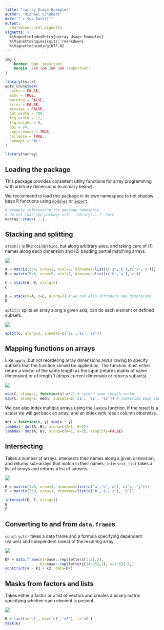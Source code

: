 ```yaml
---
title: "narray Usage Examples"
author: "Michael Schubert"
date: "`r Sys.Date()`"
output:
  rmarkdown::html_vignette
vignette: >
  %\VignetteIndexEntry{narray Usage Examples}
  %\VignetteEngine{knitr::rmarkdown}
  %\VignetteEncoding{UTF-8}
---
```


```css
img {
    border: 0px !important;
    margin: 2em 2em 2em 2em !important;
}
```

```r
library(knitr)
opts_chunk$set(
  cache = FALSE,
  echo = TRUE,
  warning = FALSE,
  error = FALSE,
  message = FALSE,
  out.width = 700,
  fig.width = 12,
  fig.height = 8,
  dpi = 84,
  concordance = TRUE,
  collapse = TRUE,
  comment = "#>"
)

library(narray)
```

Loading the package
-------------------

This package provides consistent utility functions for array programming with
arbitrary dimensions (summary below).

We recommend to load this package in its own namespace to not shadow base R
functions using [`modules`](https://github.com/klmr/modules) or
[`import`](https://github.com/rticulate/import).

```r
# example referencing the package namespace
# do not load the package with 'library(...)' here
narray::stack(...)
```

Stacking and splitting
----------------------

`stack()` is like `cbind`/`rbind`, but along arbitrary axes, and taking care of (1) names 
along each dimension and (2) padding partial matching arrays.

![](stack.png)

```r
A = matrix(1:4, nrow=2, ncol=2, dimnames=list(c('a','b'),c('x','y')))
B = matrix(5:6, nrow=2, ncol=1, dimnames=list(c('b','a'),'z'))

C = stack(A, B, along=2)
C

D = stack(m=A, n=C, along=3) # we can also introduce new dimensions
D
```

`split()` splits an array along a given axis; can do each element or defined subsets.

![](split.png)

```r
split(C, along=2, subsets=c('s1','s1','s2'))
```

Mapping functions on arrays
---------------------------

Like `apply`, but not reordering array dimensions and allowing to specify 
subsets that the function should be applied on. The function must either return
a vector of the same length as the input (returns matrix of same dimension) or
of length 1 (drops current dimension or returns subsets).

![](map.png)

```r
map(C, along=2, function(x) x*2) # return same length vector
map(C, along=2, mean, subsets=c('s1', 's1', 's2')) # summarize each subset to scalar
```

We can also index multiple arrays using the `lambda` function. If the result
is a scalar we will get back an array, and an index with result column otherwise.

```r
dot = function(x, y) sum(x * y)
lambda(~ dot(A, B), along=c(A=1, B=2))
lambda(~ dot(A, B), along=c(A=1, B=2), simplify=FALSE)
```

Intersecting
------------

Takes a number of arrays, intersects their names along a given dimension,
and returns sub-arrays that match in their names; `intersect_list` takes 
a list of arrays and returns a list of subsets.

![](intersect.png)

```r
E = matrix(1:6, nrow=3, dimnames=list(c('a','b','d'), c('x','y')))
F = matrix(7:9, nrow=3, dimnames=list(c('b','a','c'), 'z'))

intersect(E, F, along=1)
E
F
```

Converting to and from `data.frame`s
------------------------------------

`construct()` takes a data frame and a formula specifying dependent (values) and independent
(axes) of the resulting array.

![](construct.png)

```r
DF = data.frame(k1=base::rep(letters[1:3],2),
                k2=base::rep(letters[24:25],3), v=1:6)[-6,]
construct(v ~ k1 + k2, data=DF)
```

Masks from factors and lists
----------------------------

Takes either a factor or a list of vectors and creates a binary matrix 
specifying whether each element is present.

![](mask.png)

```r
G = list(a='e1', b=c('e1','e2'), c='e2')
mask(G)
```
